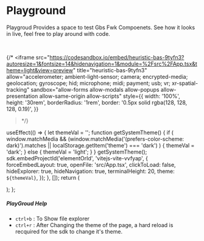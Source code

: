 # Playground

Playgroud Provides a space to test Gbs Fwk Compoenets. See how it looks in live, feel free to play around with code.

<br />

{/* <iframe
  src="https://codesandbox.io/embed/heuristic-bas-9tyfn3?autoresize=1&fontsize=14&hidenavigation=1&module=%2Fsrc%2FApp.tsx&theme=light&view=preview"
  title="heuristic-bas-9tyfn3"
  allow="accelerometer; ambient-light-sensor; camera; encrypted-media; geolocation; gyroscope; hid; microphone; midi; payment; usb; vr; xr-spatial-tracking"
  sandbox="allow-forms allow-modals allow-popups allow-presentation allow-same-origin allow-scripts"
  style={{
    width: '100%',
    height: '30rem',
    borderRadius: '1rem',
    border: '0.5px solid rgba(128, 128, 128, 0.19)',
  }}
></iframe> */}


  useEffect(() => {
    let themeVal = '';
    function getSystemTheme() {
      if (
        window.matchMedia &&
        (window.matchMedia('(prefers-color-scheme: dark)').matches ||
          localStorage.getItem('theme') === 'dark')
      ) {
        themeVal = 'dark';
      } else {
        themeVal = 'light';
      }
    }
    getSystemTheme();
    sdk.embedProjectId('elementOrId', 'vitejs-vite-vvfyap', {
      forceEmbedLayout: true,
      openFile: 'src/App.tsx',
      clickToLoad: false,
      hideExplorer: true,
      hideNavigation: true,
      terminalHeight: 20,
      theme: `${themeVal}`,
    });
  }, []);
  return (
    <div>
      <div id="elementOrId" className={styles.elementOrId}></div>
    </div>
  );
};

<GridLive />

##### PlayGroud Help

- `ctrl+b` : To Show file explorer
- `ctrl+r` : After Changing the theme of the page, a hard reload is recquired for the sdk to change it's theme.
